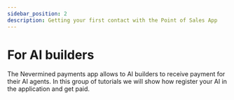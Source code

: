 ```yaml
---
sidebar_position: 2
description: Getting your first contact with the Point of Sales App
---
```


# For AI builders

The Nevermined payments app allows to AI builders to receive payment for their AI agents. In this group of tutorials we will show how register your AI in the application and get paid.


<DocCardList />
